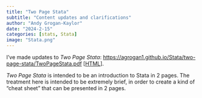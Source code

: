 ```yaml
---
title: "Two Page Stata"
subtitle: "Content updates and clarifications"
author: "Andy Grogan-Kaylor" 
date: "2024-2-15"
categories: [stats, Stata]
image: "Stata.png"
---
```


I've made updates to *Two Page Stata*: [https://agrogan1.github.io/Stata/two-page-stata/TwoPageStata.pdf](https://agrogan1.github.io/Stata/two-page-stata/TwoPageStata.pdf) [[HTML](https://agrogan1.github.io/Stata/two-page-stata/TwoPageStata.html)].

*Two Page Stata* is intended to be an introduction to Stata in 2 pages. The treatment here is intended to be extremely brief, in order to create a kind of "cheat sheet" that can be presented in 2 pages.

